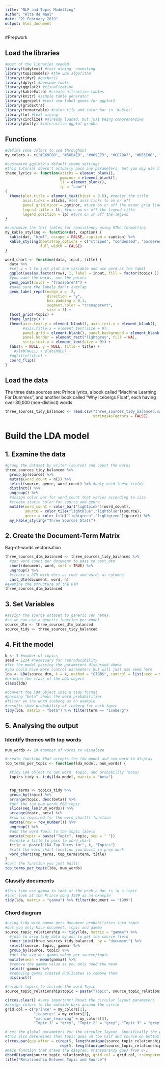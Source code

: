 ---
title: "NLP and Topic Modelling"
author: "Alta de Waal"
date: "21 February 2019"
output: html_document
---

#Prepwork

## Load the libraries

```{r message=FALSE, warning=FALSE}
#most of the libraries needed
library(tidytext) #text mining, unnesting
library(topicmodels) #the LDA algorithm
library(tidyr) #gather()
library(dplyr) #awesome tools
library(ggplot2) #visualization
library(kableExtra) #create attractive tables
library(knitr) #simple table generator
library(ggrepel) #text and label geoms for ggplot2
library(gridExtra)
library(formattable) #color tile and color bar in `kables`
library(tm) #text mining
library(circlize) #already loaded, but just being comprehensive
library(plotly) #interactive ggplot graphs
```

## Functions
```{r echo=FALSE}
#define some colors to use throughout
my_colors <- c("#E69F00", "#56B4E9", "#009E73", "#CC79A7", "#D55E00", "#D65E00")

#customize ggplot2's default theme settings
#this tutorial doesn't actually pass any parameters, but you may use it again in future tutorials so it's nice to have the options
theme_lyrics <- function(aticks = element_blank(),
                         pgminor = element_blank(),
                         lt = element_blank(),
                         lp = "none")
{
  theme(plot.title = element_text(hjust = 0.5), #center the title
        axis.ticks = aticks, #set axis ticks to on or off
        panel.grid.minor = pgminor, #turn on or off the minor grid lines
        legend.title = lt, #turn on or off the legend title
        legend.position = lp) #turn on or off the legend
}

#customize the text tables for consistency using HTML formatting
my_kable_styling <- function(dat, caption) {
  kable(dat, "html", escape = FALSE, caption = caption) %>%
  kable_styling(bootstrap_options = c("striped", "condensed", "bordered"),
                full_width = FALSE)
}

word_chart <- function(data, input, title) {
  data %>%
  #set y = 1 to just plot one variable and use word as the label
  ggplot(aes(as.factor(row), 1, label = input, fill = factor(topic) )) +
  #you want the words, not the points
  geom_point(color = "transparent") +
  #make sure the labels don't overlap
  geom_label_repel(nudge_x = .2,  
                   direction = "y",
                   box.padding = 0.1,
                   segment.color = "transparent",
                   size = 3) +
  facet_grid(~topic) +
  theme_lyrics() +
  theme(axis.text.y = element_blank(), axis.text.x = element_blank(),
        #axis.title.x = element_text(size = 9),
        panel.grid = element_blank(), panel.background = element_blank(),
        panel.border = element_rect("lightgray", fill = NA),
        strip.text.x = element_text(size = 9)) +
  labs(x = NULL, y = NULL, title = title) +
    #xlab(NULL) + ylab(NULL) +
  #ggtitle(title) +
  coord_flip()
}
```

## Load the data
The three data sources are: Prince lyrics, a book called "Machine Learning For Dummies", and another book called "Why Icebergs Float", each having over 30,000 (non-distinct) words
```{r}
three_sources_tidy_balanced <- read.csv("three_sources_tidy_balanced.csv",
                                        stringsAsFactors = FALSE)
```

# Build the LDA model

## 1. Examine the data
```{r echo=FALSE, message=FALSE, warning=FALSE}

#group the dataset by writer (source) and count the words
three_sources_tidy_balanced %>%
  group_by(source) %>%
  mutate(word_count = n()) %>%
  select(source, genre, word_count) %>% #only need these fields
  distinct() %>%
  ungroup() %>%
  #assign color bar for word_count that varies according to size
  #create static color for source and genre
  mutate(word_count = color_bar("lightpink")(word_count),  
         source = color_tile("lightblue","lightblue")(source),
         genre = color_tile("lightgreen","lightgreen")(genre)) %>%
  my_kable_styling("Three Sources Stats")
```
## 2. Create the Document-Term Matrix
Bag-of-words vectorisation
```{r}
three_sources_dtm_balanced <- three_sources_tidy_balanced %>%
  #get word count per document to pass to cast_dtm
  count(document, word, sort = TRUE) %>%
  ungroup() %>%
  #create a DTM with docs as rows and words as columns
  cast_dtm(document, word, n)
#examine the structure of the DTM
three_sources_dtm_balanced
```

## 3. Set Variables
```{r}
#assign the source dataset to generic var names
#so we can use a generic function per model
source_dtm <- three_sources_dtm_balanced
source_tidy <- three_sources_tidy_balanced
```

## 4. Fit the model

```{r}
k <- 3 #number of topics
seed = 1234 #necessary for reproducibility
#fit the model passing the parameters discussed above
#you could have more control parameters but will just use seed here
lda <- LDA(source_dtm, k = k, method = "GIBBS", control = list(seed = seed))
#examine the class of the LDA object
class(lda)
```

```{r}
#convert the LDA object into a tidy format
#passing "beta" shows the word probabilities
#filter on the word iceberg as an example
#results show probability of iceberg for each topic
tidy(lda, matrix = "beta") %>% filter(term == "iceberg")
```

## 5. Analysing the output
### Identify themes with top words

```{r}
num_words <- 10 #number of words to visualize

#create function that accepts the lda model and num word to display
top_terms_per_topic <- function(lda_model, num_words) {

  #tidy LDA object to get word, topic, and probability (beta)
  topics_tidy <- tidy(lda_model, matrix = "beta")


  top_terms <- topics_tidy %>%
  group_by(topic) %>%
  arrange(topic, desc(beta)) %>%
  #get the top num_words PER topic
  slice(seq_len(num_words)) %>%
  arrange(topic, beta) %>%
  #row is required for the word_chart() function
  mutate(row = row_number()) %>%
  ungroup() %>%
  #add the word Topic to the topic labels
  mutate(topic = paste("Topic", topic, sep = " "))
  #create a title to pass to word_chart
  title <- paste("LDA Top Terms for", k, "Topics")
  #call the word_chart function you built in prep work
  word_chart(top_terms, top_terms$term, title)
}
#call the function you just built!
top_terms_per_topic(lda, num_words)
```
### Classify documents

```{r}
#this time use gamma to look at the prob a doc is in a topic
#just look at the Prince song 1999 as an example
tidy(lda, matrix = "gamma") %>% filter(document == "1999")
```
### Chord diagram
```{r}
#using tidy with gamma gets document probabilities into topic
#but you only have document, topic and gamma
source_topic_relationship <- tidy(lda, matrix = "gamma") %>%
  #join to orig tidy data by doc to get the source field
  inner_join(three_sources_tidy_balanced, by = "document") %>%
  select(source, topic, gamma) %>%
  group_by(source, topic) %>%
  #get the avg doc gamma value per source/topic
  mutate(mean = mean(gamma)) %>%
  #remove the gamma value as you only need the mean
  select(-gamma) %>%
  #removing gamma created duplicates so remove them
  distinct()

#relabel topics to include the word Topic
source_topic_relationship$topic = paste("Topic", source_topic_relationship$topic, sep = " ")

circos.clear() #very important! Reset the circular layout parameters
#assign colors to the outside bars around the circle
grid.col = c("prince" = my_colors[1],
             "icebergs" = my_colors[2],
             "machine_learning" = my_colors[3],
             "Topic 1" = "grey", "Topic 2" = "grey", "Topic 3" = "grey")

# set the global parameters for the circular layout. Specifically the gap size (15)
#this also determines that topic goes on top half and source on bottom half
circos.par(gap.after = c(rep(5, length(unique(source_topic_relationship[[1]])) - 1), 15,
                         rep(5, length(unique(source_topic_relationship[[2]])) - 1), 15))
#main function that draws the diagram. transparancy goes from 0-1
chordDiagram(source_topic_relationship, grid.col = grid.col, transparency = .2)
title("Relationship Between Topic and Source")
```

